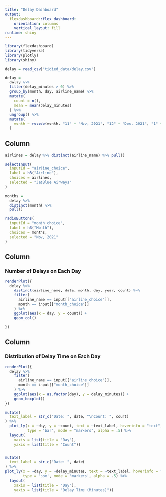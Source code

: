```yaml
---
title: "Delay Dashboard"
output: 
  flexdashboard::flex_dashboard:
    orientation: columns
    vertical_layout: fill
runtime: shiny
---
```


<style>                     
.navbar {
  background-color:white;
  border-color:white;
}
.navbar-brand {
color:black!important;
}
</style> 


```r
library(flexdashboard)
library(tidyverse)
library(plotly)
library(shiny)

delay = read_csv("tidied_data/delay.csv")

delay = 
  delay %>% 
  filter(delay_minutes > 0) %>% 
  group_by(month, day, airline_name) %>% 
  mutate(
    count = n(),
    mean = mean(delay_minutes)
  ) %>% 
  ungroup() %>% 
  mutate(
    month = recode(month, "11" = "Nov, 2021", "12" = "Dec, 2021", "1" = "Jan, 2022")
  ) 
```


Column {.sidebar}
-----------------------------------------------------------------------

```r
airlines = delay %>% distinct(airline_name) %>% pull()

selectInput(
  inputId = "airline_choice",
  label = h3("Airline"),
  choices = airlines,
  selected = "JetBlue Airways"
)

months = 
  delay %>% 
  distinct(month) %>% 
  pull()

radioButtons(
  inputId = "month_choice",
  label = h3("Month"),
  choices = months,
  selected = "Nov, 2021"
)
```


Column {data-width=600}
-----------------------------------------------------------------------

### Number of Delays on Each Day 

```r
renderPlot({
  delay %>%
    distinct(airline_name, date, month, day, year, count) %>% 
    filter(
      airline_name == input[["airline_choice"]],
      month == input[["month_choice"]]
    ) %>% 
    ggplot(aes(x = day, y = count)) +
    geom_col()

})
```


Column {data-width=600}
-----------------------------------------------------------------------

### Distribution of Delay Time on Each Day

```r
renderPlot({
  delay %>% 
    filter(
      airline_name == input[["airline_choice"]],
      month == input[["month_choice"]]
    ) %>% 
    ggplot(aes(x = as.factor(day), y = delay_minutes)) +
    geom_boxplot()
})
```

```r
mutate(
  text_label = str_c("Date: ", date, "\nCount: ", count)
) %>% 
  plot_ly(x = ~day, y = ~count, text = ~text_label, hoverinfo = "text",
          type = "bar", mode = "markers", alpha = .5) %>% 
  layout(
    xaxis = list(title = "Day"),
    yaxis = list(title = "Count"))


mutate(
  text_label = str_c("Date: ", date)
) %>% 
plot_ly(x = ~day, y = ~delay_minutes, text = ~text_label, hoverinfo = "text",
        type = 'box', mode = 'markers', alpha = .5) %>% 
  layout(
    xaxis = list(title = "Day"),
    yaxis = list(title = "Delay Time (Minutes)"))
```

